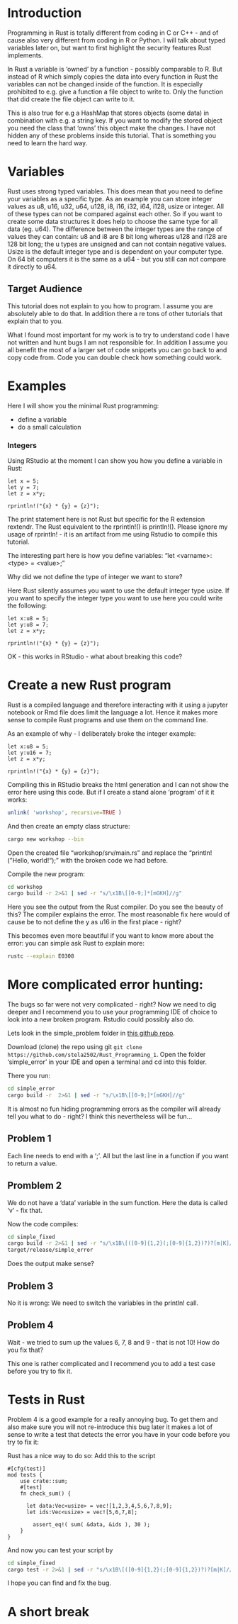 
# Introduction

Programming in Rust is totally different from coding in C or C++ - and of cause also very different from coding in R or Python. I will talk about typed variables later on, but want to first highlight the security features Rust implements.

In Rust a variable is 'owned' by a function - possibly comparable to R. But instead of R which simply copies the data into every function in Rust the variables can not be changed inside of the function. It is especially prohibited to e.g. give a function a file object to write to. Only the function that did create the file object can write to it.

This is also true for e.g a HashMap that stores objects (some data) in combination with e.g. a string key. If you want to modify the stored object you need the class that 'owns' this object make the changes. I have not hidden any of these problems inside this tutorial. That is something you need to learn the hard way.

# Variables

Rust uses strong typed variables. This does mean that you need to define your variables as a specific type.
As an example you can store integer values as u8, u16, u32, u64, u128, i8, i16, i32, i64, i128, usize or integer.
All of these types can not be compared against each other. So if you want to create some data structures it does help to choose the same type for all data (eg. u64). 
The difference between the integer types are the range of values they can contain: u8 and i8 are 8 bit long whereas u128 and i128 are 128 bit long; the u types are unsigned and can not contain negative values. 
Usize is the default integer type and is dependent on your computer type. On 64 bit computers it is the same as a u64 - but you still can not compare it directly to u64.

## Target Audience

This tutorial does not explain to you how to program. I assume you are absolutely able to do that.
In addition there a re tons of other tutorials that explain that to you.

What I found most important for my work is to try to understand code I have not written and hunt bugs I am not responsible for. In addition I assume you all benefit the most of a larger set of code snippets you can go back to and copy code from. Code you can double check how something could work.

# Examples

Here I will show you the minimal Rust programming:

- define a variable
- do a small calculation

### Integers

Using RStudio at the moment I can show you how you define a variable in Rust:

```extendr
let x = 5;
let y = 7;
let z = x*y;

rprintln!("{x} * {y} = {z}");
```

The print statement here is not Rust but specific for the R extension rextendr.
The Rust equivalent to the rprintln!() is println!().
Please ignore my usage of rprintln! - it is an artifact from me using Rstudio to compile this tutorial.

The interesting part here is how you define variables: "let \<varname\>:\<type\> = \<value\>;"

Why did we not define the type of integer we want to store?

Here Rust silently assumes you want to use the default integer type usize.
If you want to specify the integer type you want to use here you could write the following:

```extendr
let x:u8 = 5;
let y:u8 = 7;
let z = x*y;

rprintln!("{x} * {y} = {z}");
```

OK - this works in RStudio - what about breaking this code?


# Create a new Rust program 

Rust is a compiled language and therefore interacting with it using a jupyter notebook or Rmd file does limit the language a lot.
Hence it makes more sense to compile Rust programs and use them on the command line. 

As an example of why - I deliberately broke the integer example:

```
let x:u8 = 5;
let y:u16 = 7;
let z = x*y;

rprintln!("{x} * {y} = {z}");
```

Compiling this in RStudio breaks the html generation and I can not show the error here using this code. But if I create a stand alone 'program' of it it works:

```r
unlink( 'workshop', recursive=TRUE )
```

And then create an empty class structure:

```bash
cargo new workshop --bin
```

Open the created file "workshop/srv/main.rs" and replace the "println!("Hello, world!");" with the broken code we had before.

Compile the new program:

```bash
cd workshop
cargo build -r 2>&1 | sed -r "s/\x1B\[[0-9;]*[mGKH]//g"
```

Here you see the output from the Rust compiler. Do you see the beauty of this?
The compiler explains the error. The most reasonable fix here would of cause be to not define the y as u16 in the first place - right?

This becomes even more beautiful if you want to know more about the error: you can simple ask Rust to explain more:

```bash
rustc --explain E0308
```


# More complicated error hunting:

The bugs so far were not very complicated - right? Now we need to dig deeper and I recommend you to use your programming IDE of choice to look into a new broken program. Rstudio could possibly also do.

Lets look in the simple_problem folder in [this github repo](https://github.com/stela2502/Rust_Programming_1).

Download (clone) the repo using git ``git clone https://github.com/stela2502/Rust_Programming_1``. Open the folder 'simple_error' in your IDE and open a terminal and cd into this folder.

There you run:
```bash
cd simple_error
cargo build -r  2>&1 | sed -r "s/\x1B\[[0-9;]*[mGKH]//g"
```

It is almost no fun hiding programming errors as the compiler will already tell you what to do - right?
I think this nevertheless will be fun...


## Problem 1

Each line needs to end with a ';'. All but the last line in a function if you want to return a value.

## Promblem 2

We do not have a 'data' variable in the sum function. Here the data is called 'v' - fix that.

Now the code compiles:
```bash
cd simple_fixed
cargo build -r 2>&1 | sed -r "s/\x1B\[([0-9]{1,2}(;[0-9]{1,2})?)?[m|K]//g"
target/release/simple_error
```

Does the output make sense?

## Problem 3

No it is wrong: We need to switch the variables in the println! call.

## Problem 4

Wait - we tried to sum up the values 6, 7, 8 and 9 - that is not 10!
How do you fix that?

This one is rather complicated and I recommend you to add a test case before you try to fix it.


# Tests in Rust

Problem 4 is a good example for a really annoying bug. To get them and also make sure you will not re-introduce this bug later it makes a lot of sense to write a test that detects the error you have in your code before you try to fix it:


Rust has a nice way to do so:
Add this to the script

```
#[cfg(test)]
mod tests {
    use crate::sum;
    #[test]
    fn check_sum() {
      
      let data:Vec<usize> = vec![1,2,3,4,5,6,7,8,9];
      let ids:Vec<usize> = vec![5,6,7,8];
      
    	assert_eq!( sum( &data, &ids ), 30 );
    }
}
```

And now you can test your script by 

```bash
cd simple_fixed
cargo test -r 2>&1 | sed -r "s/\x1B\[([0-9]{1,2}(;[0-9]{1,2})?)?[m|K]//g"
```

I hope you can find and fix the bug.

# A short break


